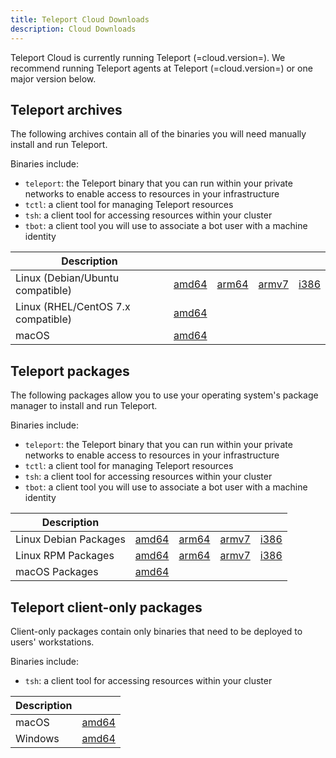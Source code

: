 ```yaml
---
title: Teleport Cloud Downloads
description: Cloud Downloads
---
```


Teleport Cloud is currently running Teleport (=cloud.version=). We recommend
running Teleport agents at Teleport (=cloud.version=) or one major version
below.

## Teleport archives

The following archives contain all of the binaries you will need manually
install and run Teleport.

Binaries include:

- `teleport`: the Teleport binary that you can run within your private networks
  to enable access to resources in your infrastructure
- `tctl`: a client tool for managing Teleport resources
- `tsh`: a client tool for accessing resources within your cluster
- `tbot`: a client tool you will use to associate a bot user with a machine
  identity

Description                        | | | | |
-----------------------------------|-|-|-|-|
Linux (Debian/Ubuntu compatible)   | [amd64](https://get.gravitational.com/teleport-ent-v(=cloud.version=)-linux-amd64-bin.tar.gz) | [arm64](https://get.gravitational.com/teleport-ent-v(=cloud.version=)-linux-arm64-bin.tar.gz) | [armv7](https://get.gravitational.com/teleport-ent-v(=cloud.version=)-linux-arm-bin.tar.gz) | [i386](https://get.gravitational.com/teleport-ent-v(=cloud.version=)-linux-386-bin.tar.gz) |
Linux (RHEL/CentOS 7.x compatible) | [amd64](https://get.gravitational.com/teleport-ent-v(=cloud.version=)-linux-amd64-centos7-bin.tar.gz) |
macOS                              | [amd64](https://get.gravitational.com/teleport-ent-v(=cloud.version=)-darwin-amd64-bin.tar.gz) |

## Teleport packages

The following packages allow you to use your operating system's package manager
to install and run Teleport.

Binaries include:

- `teleport`: the Teleport binary that you can run within your private networks
  to enable access to resources in your infrastructure
- `tctl`: a client tool for managing Teleport resources
- `tsh`: a client tool for accessing resources within your cluster
- `tbot`: a client tool you will use to associate a bot user with a machine
  identity

Description                        | | | | |
-----------------------------------|-|-|-|-|
Linux Debian Packages              | [amd64](https://get.gravitational.com/teleport-ent_(=cloud.version=)_amd64.deb) | [arm64](https://get.gravitational.com/teleport-ent_(=cloud.version=)_arm64.deb) | [armv7](https://get.gravitational.com/teleport-ent_(=cloud.version=)_arm.deb) | [i386](https://get.gravitational.com/teleport-ent_(=cloud.version=)_i386.deb) |
Linux RPM Packages                 | [amd64](https://get.gravitational.com/teleport-ent-(=cloud.version=)-1.x86_64.rpm) | [arm64](https://get.gravitational.com/teleport-ent-(=cloud.version=)-1.arm64.rpm) | [armv7](https://get.gravitational.com/teleport-ent-(=cloud.version=)-1.arm.rpm) | [i386](https://get.gravitational.com/teleport-ent-(=cloud.version=)-1.i386.rpm) |
macOS Packages                     | [amd64](https://get.gravitational.com/teleport-(=cloud.version=).pkg) |

## Teleport client-only packages

Client-only packages contain only binaries that need to be deployed to users'
workstations.

Binaries include:

- `tsh`: a client tool for accessing resources within your cluster

Description                        | |
-----------------------------------|-|
macOS                              | [amd64](https://get.gravitational.com/tsh-(=cloud.version=).pkg) |
Windows                            | [amd64](https://get.gravitational.com/teleport-v(=cloud.version=)-windows-amd64-bin.zip) |

